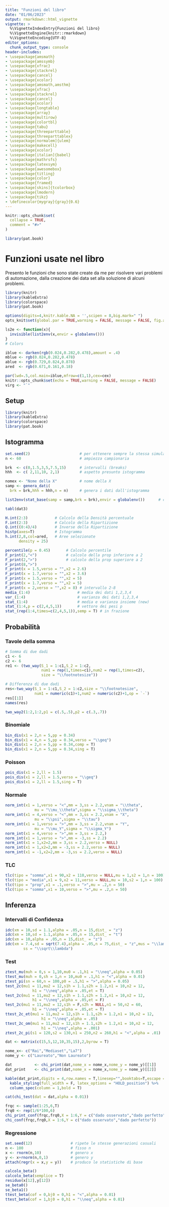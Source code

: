 ```yaml
---
title: "Funzioni del libro"
date: "01/06/2023"
output: rmarkdown::html_vignette
vignette: >
  %\VignetteIndexEntry{Funzioni del libro}
  %\VignetteEngine{knitr::rmarkdown}
  %\VignetteEncoding{UTF-8}
editor_options:
  chunk_output_type: console
header-includes: 
- \usepackage{amsmath}
- \usepackage{amssymb}
- \usepackage{xfrac}
- \usepackage{stackrel}
- \usepackage{cancel}
- \usepackage{xcolor}
- \usepackage{amsmath,amsthm}
- \usepackage{xfrac}
- \usepackage{stackrel}
- \usepackage{cancel}
- \usepackage{xcolor}
- \usepackage{longtable}
- \usepackage{array}
- \usepackage{multirow}
- \usepackage{colortbl}
- \usepackage{tabu}
- \usepackage{threeparttable}
- \usepackage{threeparttablex}
- \usepackage[normalem]{ulem}
- \usepackage{makecell}
- \usepackage{xcolor}
- \usepackage[italian]{babel}
- \usepackage{mathrsfs}  
- \usepackage{latexsym}
- \usepackage{awesomebox}
- \usepackage{titling}
- \usepackage{color}
- \usepackage{framed}
- \usepackage[skins]{tcolorbox}
- \usepackage{lmodern}
- \usepackage{tikz}
- \definecolor{mygray}{gray}{0.6}
---
```



```r
knitr::opts_chunk$set(
  collapse = TRUE,
  comment = "#>"
)
```

```r
library(pat.book)
```

# Funzioni usate nel libro

Presento le funzioni che sono state create da me per risolvere vari problemi
di automazione, dalla creazione dei data set alla soluzione di alcuni problemi.

```r
library(knitr)
library(kableExtra)
library(colorspace)
library(pat.book)

options(digits=4,knitr.kable.NA = '',scipen = 8,big.mark=" ")
opts_knit$set(global.par = TRUE,warning = FALSE, message = FALSE, fig.align = "center",fig.pos = "H", out.extra = "",results = 'asis',echo=FALSE)

ls2e <- function(x){
  invisible(list2env(x,envir = globalenv()))
}
# Colors

iblue <- darken(rgb(0.024,0.282,0.478),amount = .4)
mblue <- rgb(0.024,0.282,0.478)
ablue <- rgb(0.729,0.824,0.878)
ared  <- rgb(0.671,0.161,0.18)

par(lwd=.5,col.main=iblue,mfrow=c(1,1),cex=cex)
knitr::opts_chunk$set(echo = TRUE,warning = FALSE, message = FALSE)
virg <- "`"
```


## Setup

```r
library(knitr)
library(kableExtra)
library(colorspace)
library(pat.book)
```

## Istogramma 

```r
set.seed(2)                      # per ottenere sempre la stessa simulazione
n <- 60                          # ampiezza campionaria

brk  <- c(0,1.5,3,5,7.5,15)      # intervalli (breaks)
hhh  <- c( 2,11,10, 2,1)         # aspetto presunto istogramma

nomex <- "Nome della X"          # nome della X
samp <- genera_dati(
  brk = brk,hhh = hhh,n = n)     # genera i dati dall'istogramma

list2env(stat_base(samp = samp,brk = brk),envir = globalenv())      # crea il data set e la tabella dat3

tabl(dat3)

H.int(2:3)            # Calcolo della Densità percentuale
F.int(2:3)            # Calcolo della Ripartizione
Q.int((0:4)/4)        # Inverse della Ripartizione
histp(axes=T)         # Istogramma
h.int(2,8,col=ared,   # Aree selezionate
      density = 25)   
```
```r
percentile(p = 0.45)       # Calcolo percentile
F_print(2,"<")             # calcolo della prop inferiore a 2
F_print(2,">")             # calcolo della prop superiore a 2
F_print(8,">")
F_print(x = 1.5,verso = "",x2 = 2.6)
F_print(x = 1.7,verso = "",x2 = 3.6)
F_print(x = 1.5,verso = "",x2 = 5)
F_print(x = 1.7,verso = "",x2 = 5)
F_print(x = 2,verso = "",x2 = 8) # intervallo 2-8
media_(1:4)                     # media dei dati 1,2,3,4
var_(1:4)                       # varianza dei dati 1,2,3,4
stat_(1:4)                      # media e varianza insieme (new)
stat_(1:4,p = c(2,4,5,1))       # vettore dei pesi p
stat_(rep(1:4,times=c(2,4,5,1)),semp = T) # in frazione

```


## Probabilità

### Tavole della somma
```r
# Somma di due dadi
c1 <- 6
c2 <- 6
re1 <- (two_way(S_1 = 1:c1,S_2 = 1:c2,
                num1 = rep(1,times=c1),num2 = rep(1,times=c2),
                size = "\\footnotesize"))

# Differenza di due dadi
res<-two_way(S_1 = 1:c1,S_2 = 1:c2,size = "\\footnotesize",
             num1 = numeric(c1)+1,num2 = numeric(c2)+1,op = `-`)
res[[1]]
names(res)

two_way2(1:2,1:2,p1 = c(.5,.5),p2 = c(.3,.7))


```

### Binomiale
```r
bin_dis(x1 = 2,n = 5,pp = 0.34)
bin_dis(x1 = 4,n = 5,pp = 0.34,verso = "\\geq")
bin_dis(x1 = 2,n = 5,pp = 0.34,comp = T)
bin_dis(x1 = 2,n = 5,pp = 0.34,sing = T)
```

### Poisson
```r
pois_dis(x1 = 2,ll = 1.5)
pois_dis(x1 = 2,ll = 1.5,verso = "\\geq")
pois_dis(x1 = 2,ll = 1.5,sing = T)

```

### Normale
```r
norm_int(x1 = 1,verso = "<",mm = 3,ss = 2.2,vnam = "\\theta",
             mu = "\\mu_\\theta",sigma = "\\sigma_\\theta")
norm_int(x1 = 4,verso = "<",mm = 3,ss = 2.2,vnam = "X",
             mu = "\\psi",sigma = "\\tau")
norm_int(x1 = 1,verso = ">",mm = 3,ss = 2.2,vnam = "Y",
             mu = "\\mu_Y",sigma = "\\sigma_Y")
norm_int(x1 = 4,verso = ">",mm = 3,ss = 2.2,)
norm_int(x1 = 1,verso = ">",mm = -3,ss = 2.2)
norm_int(x1 = 1,x2=2,mm = 3,ss = 2.2,verso = NULL)
norm_int(x1 = 1,x2=2,mm = -3,ss = 2.2,verso = NULL)
norm_int(x1 = -1,x2=2,mm = -3,ss = 2.2,verso = NULL)
```

### TLC

```r
tlc(tipo = "somma",x1 = 90,x2 = 110,verso = NULL,mu = 1,s2 = 1,n = 100)
tlc(tipo = "media",x1 = 9,x2 = 11,verso = NULL,mu = 10,s2 = 1,n = 100)
tlc(tipo = "prop",x1 = .1,verso = ">",mu = .2,n = 50)
tlc(tipo = "somma",x1 = 10,verso = ">",mu = .2,n = 50)
```

## Inferenza

### Intervalli di Confidenza
```r
idc(xm = 10,sd = 1.1,alpha = .05,n = 15,dist_ = "z")
idc(xm = 10,sd = 1.1,alpha = .05,n = 15,dist_ = "t")
idc(xm = 10,alpha = .05,n = 15,dist_ = "z")
idc(xm = 7.4,sd = sqrt(7.4),alpha = .05,n = 75,dist_ = "z",mus = "\\lambda",
        ss = "\\sqrt\\lambda")
```


### Test
```r
ztest_mu(muh = 0,s = 1,10,mu0 = .1,h1 = "\\neq",alpha = 0.05)
ttest_mu(muh = 0,sh = 1,n = 10,mu0 = .1,h1 = "<",alpha = 0.01)
ztest_pi(sn = 60,n = 100,p0 = .5,h1 = ">",alpha = 0.05)
test_2c(mu1 = 11,mu2 = 12,s1h = 1.1,s2h = 1.2,n1 = 10,n2 = 12,
            h1 = "\\neq",alpha = .05,et = T)
test_2c(mu1 = 11,mu2 = 12,s1h = 1.1,s2h = 1.2,n1 = 10,n2 = 12,
            h1 = "\\neq",alpha = .05,et = F)
test_2c(mu1 = 11,mu2 = 12,s1h = F,s2h = NULL,n1 = 50,n2 = 60,
            h1 = "\\neq",alpha = .05,et = T)
ttest_2c_et(mu1 = 11,mu2 = 12,s1h = 1.1,s2h = 1.2,n1 = 10,n2 = 12,
                h1 = "\\neq",alpha = .05)
ttest_2c_om(mu1 = 11,mu2 = 12,s1h = 1.1,s2h = 1.2,n1 = 10,n2 = 12,
                h1 = "\\neq",alpha = .001)
ztest_2c_pi(s1 = 120,s2 = 130,n1 = 250,n2 = 260,h1 = "<",alpha = .01)

dat <- matrix(c(15,5,12,10,35,15),2,byrow = T)

nome_x<- c("Rai","Mediaset","La7")
nome_y <- c("Laureato","Non Laureato")

dat          <- chi_print(dat,nome_x = nome_x,nome_y = nome_y)[[1]]
dat_print    <- chi_print(dat,nome_x = nome_x,nome_y = nome_y)[[2]]

kable(dat_print,digits = 4,row.names = T,linesep="",booktabs=T,escape = F) %>%
  kable_styling(full_width = F, latex_options = "HOLD_position") %>%
  column_spec(column = 1,bold = T)

cat(chi_test(dat = dat,alpha = 0.01))

frqc <- sample(1:25,6,T)
frq0 <- rep(1/6*100,6)
chi_print_conf(frqc,frq0,X = 1:6,Y = c("dado osservato","dado perfetto"))
chi_conf(frqc,frq0,X = 1:6,Y = c("dado osservato","dado perfetto"))
```


### Regressione
```r
set.seed(12)                 # ripete le stesse generazioni casuali
n <- 100                     # fisso n
x <- rnorm(n,10)             # genero x
y <- x+rnorm(n,0,1)          # genero y
attach(regr(x = x,y = y))    # produco le statistiche di base

calcolo_beta()
calcolo_beta(semplice = T)
residuo(x[12],y[12])
se_beta0()
se_beta1()
ttest_beta(cof = 0,bj0 = 0,h1 = "<",alpha = 0.01)
ttest_beta(cof = 1,bj0 = 0,h1 = "\\neq",alpha = 0.01)
```

